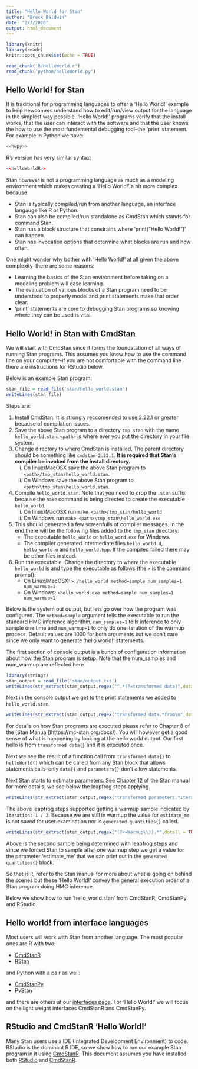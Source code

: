 ```yaml
---
title: "Hello World for Stan"
author: "Breck Baldwin"
date: "2/3/2020"
output: html_document
---
```


```r
library(knitr)
library(readr)
knitr::opts_chunk$set(echo = TRUE)

read_chunk('R/HelloWorld.r')
read_chunk('python/helloWorld.py')
```

## Hello World! for Stan

It is traditional for programming languages to offer a 'Hello World!' example to help newcomers understand how to edit/run/view output for the language in the simplest way possible. 'Hello World!' programs verify that the install works, that the user can interact with the software and that the user knows the how to use the most fundemental debugging tool--the 'print' statement. For example in Python we have:

```python
<<hwpy>>
```

R's version has very similar syntax:

```r
<<helloWorldR>>

```

Stan however is not a programming language as much as a modeling environment which makes creating a 'Hello World!' a bit more complex because:

* Stan is typically compiled/run from another language, an interface langauge like R or Python. 
* Stan can also be compiled/run standalone as CmdStan which stands for command Stan.
* Stan has a block structure that constrains where 'print("Hello World!")' can happen.
* Stan has invocation options that determine what blocks are run and how often. 

One might wonder why bother with 'Hello World!' at all given the above complexity--there are some reasons:

* Learning the basics of the Stan environment before taking on a modeling problem will ease learning. 
* The evaluation of various blocks of a Stan program need to be understood to properly model and print statements make that order clear. 
* 'print' statements are core to debugging Stan programs so knowing where they can be used is vital. 

## Hello World! in Stan with CmdStan

We will start with CmdStan since it forms the foundatation of all ways of running Stan programs. This assumes you know how to use the command line on your computer--if you are not comfortable with the command line there are instructions for RStudio below.

Below is an example Stan program:

```r
stan_file = read_file('stan/hello_world.stan')
writeLines(stan_file)
```


Steps are:

1. Install [CmdStan](https://github.com/stan-dev/cmdstan). It is strongly reccomended to use 2.22.1 or greater because of compilation issues.
2. Save the above Stan program to a directory `tmp_stan` with the name `hello_world.stan`. `<path>` is where ever you put the directory in your file system.  
3. Change directory to where CmdStan is installed. The parent directory should be something like `cmdstan-2.22.1`. **It is required that Stan's compiler be invoked from the install directory.**  
    i) On linux/MacOSX save the above Stan program to `<path>/tmp_stan/hello_world.stan`.
    ii) On Windows save the above Stan program to `<path>\tmp_stan\hello_world.stan`.
4. Compile `hello_world.stan`. Note that you need to drop the `.stan` suffix because the `make` command is being directed to create the executable `hello_world`. 
    i) On linux/MacOSX run `make <path>/tmp_stan/hello_world`
    ii) On Windows run `make <path>\tmp_stan\hello_world.exe`
5. This should generated a few screenfulls of compiler messages. In the end there will be the following files added to the `tmp_stan` directory:
    * The executable `hello_world` or `hello_word.exe` for Windows.
    * The compiler generated intermediate files `hello_world.d`, `hello_world.o` and `hello_world.hpp`. If the compiled failed there may be other files instead. 
6. Run the executable. Change the directory to where the executable `hello_world` is and type the executable as follows (the `>` is the command prompt):
    * On Linux/MacOSX: `>./hello_world method=sample num_samples=1 num_warmup=1`
    * On Windows: `>hello_world.exe method=sample num_samples=1 num_warmup=1`
    
Below is the system out output, but lets go over how the program was configured. The `method=sample` argument tells the executable to run the standard HMC inference algorithm, `num_samples=1` tells inference to only sample one time and `num_warmup=1` to only do one iteration of the warmup process. Default values are 1000 for both arguments but we don't care since we only want to generate 'hello world!' statements. 

The first section of console output is a bunch of configuration information about how the Stan program is setup. Note that the num_samples and num_warmup are reflected here. 

```r
library(stringr)
stan_output = read_file('stan/output.txt')
writeLines(str_extract(stan_output,regex("^.*(?=transformed data)",dotall = TRUE)))
```

Next in the console output we get to the print statements we added to `hello_world.stan`.
              
```r
writeLines(str_extract(stan_output,regex("transformed data.*from\n",dotall = TRUE)))
```
For details on how Stan programs are executed please refer to Chapter 8 of the [Stan Manual])https://mc-stan.org/docs/). You will however get a good sense of what is happening by looking at the hello world output. Our first hello is from `transformed data{}` and it is executed once. 

Next we see the result of a function call from `transformed data{}` to `helloWorld()` which can be called from any Stan block that allows statements calls--only `data{}` and `parameters{}` don't allow statements. 

Next Stan starts to estimate parameters. See Chapter 12 of the Stan manual for more details, we see below the leapfrog steps applying. 

```r
writeLines(str_extract(stan_output,regex("transformed parameters.*Iteration: 1 / 2",dotall = TRUE)))
```
The above leapfrog steps supported getting a warmup sample indicated by `Iteration: 1 / 2`. Because we are still in warmup the value for `estimate_me` is not saved for user examination nor is `generated quantities{}` called.


```r
writeLines(str_extract(stan_output,regex("(?<=Warmup\\)).*",dotall = TRUE)))
```
Above is the second sample being determined with leapfrog steps and since we forced Stan to sample after one warmup step we get a value for the parameter 'estimate_me' that we can print out in the `generated quantities{}` block.

So that is it, refer to the Stan manual for more about what is going on behind the scenes but these 'Hello World!' convey the general execution order of a Stan program doing HMC inference. 

Below we show how to run 'hello_world.stan' from CmdStanR, CmdStanPy and RStudio. 

## Hello world! from interface languages

Most users will work with Stan from another language. The most popular ones are R with two:

* [CmdStanR](https://github.com/stan-dev/cmdstanr) 
* [RStan](https://github.com/stan-dev/rstan) 

and Python with a pair as well:

* [CmdStanPy](https://github.com/stan-dev/cmdstanpy)
* [PyStan](https://github.com/stan-dev/pystan)

and there are others at our [interfaces page](https://mc-stan.org/users/interfaces/). For 'Hello World!' we will focus on the light weight interfaces CmdStanR and CmdStanPy.

## RStudio and CmdStanR 'Hello World!'

Many Stan users use a IDE (Integrated Development Environment) to code. RStudio is the dominant R IDE, so we show how to run our example Stan program in it using [CmdStanR](https://mc-stan.org/cmdstanr/articles/cmdstanr.html). This document assumes you have installed both [RStudio](https://rstudio.com/) and [CmdStanR](https://mc-stan.org/cmdstanr/articles/cmdstanr.html). 







